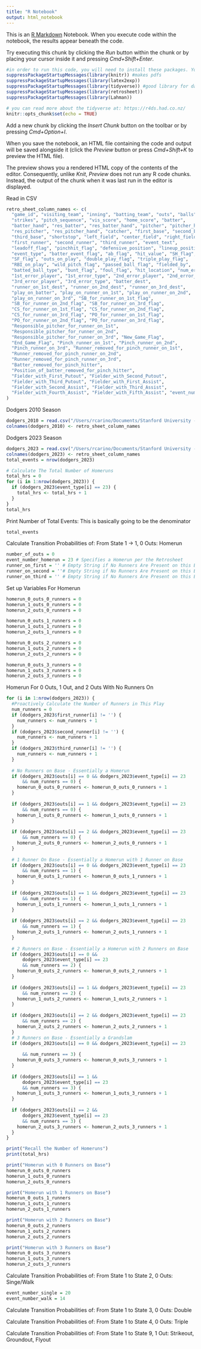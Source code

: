 ```yaml
---
title: "R Notebook"
output: html_notebook
---
```


This is an [R Markdown](http://rmarkdown.rstudio.com) Notebook. When you execute code within the notebook, the results appear beneath the code. 

Try executing this chunk by clicking the *Run* button within the chunk or by placing your cursor inside it and pressing *Cmd+Shift+Enter*. 

```r
#in order to run this code, you will need to install these packages. You can do so by going to the install button, or by going to the console and typing, for example, install.packages("knitr")
suppressPackageStartupMessages(library(knitr)) #makes pdfs
suppressPackageStartupMessages(library(latex2exp))
suppressPackageStartupMessages(library(tidyverse)) #good library for data manipulation, includes dplyr and ggplot
suppressPackageStartupMessages(library(retrosheet))
suppressPackageStartupMessages(library(Lahman))

# you can read more about the tidyverse at: https://r4ds.had.co.nz/
knitr::opts_chunk$set(echo = TRUE)
```

Add a new chunk by clicking the *Insert Chunk* button on the toolbar or by pressing *Cmd+Option+I*.

When you save the notebook, an HTML file containing the code and output will be saved alongside it (click the *Preview* button or press *Cmd+Shift+K* to preview the HTML file). 

The preview shows you a rendered HTML copy of the contents of the editor. Consequently, unlike *Knit*, *Preview* does not run any R code chunks. Instead, the output of the chunk when it was last run in the editor is displayed.

Read in CSV

```r
retro_sheet_column_names <- c(
  "game_id", "visiting_team", "inning", "batting_team", "outs", "balls", 
  "strikes", "pitch_sequence", "vis_score", "home_score", "batter", 
  "batter_hand", "res_batter", "res_batter_hand", "pitcher", "pitcher_hand", 
  "res_pitcher", "res_pitcher_hand", "catcher", "first_base", "second_base", 
  "third_base", "shortstop", "left_field", "center_field", "right_field", 
  "first_runner", "second_runner", "third_runner", "event_text", 
  "leadoff_flag", "pinchhit_flag", "defensive_position", "lineup_position", 
  "event_type", "batter_event_flag", "ab_flag", "hit_value", "SH_flag", 
  "SF_flag", "outs_on_play", "double_play_flag", "triple_play_flag", 
  "RBI_on_play", "wild_pitch_flag", "passed_ball_flag", "fielded_by", 
  "batted_ball_type", "bunt_flag", "foul_flag", "hit_location", "num_errors", 
  "1st_error_player", "1st_error_type", "2nd_error_player", "2nd_error_type", 
  "3rd_error_player", "3rd_error_type", "batter_dest", 
  "runner_on_1st_dest", "runner_on_2nd_dest", "runner_on_3rd_dest", 
  "play_on_batter", "play_on_runner_on_1st", "play_on_runner_on_2nd", 
  "play_on_runner_on_3rd", "SB_for_runner_on_1st_flag", 
  "SB_for_runner_on_2nd_flag", "SB_for_runner_on_3rd_flag", 
  "CS_for_runner_on_1st_flag", "CS_for_runner_on_2nd_flag", 
  "CS_for_runner_on_3rd_flag", "PO_for_runner_on_1st_flag", 
  "PO_for_runner_on_2nd_flag", "PO_for_runner_on_3rd_flag", 
  "Responsible_pitcher_for_runner_on_1st", 
  "Responsible_pitcher_for_runner_on_2nd", 
  "Responsible_pitcher_for_runner_on_3rd", "New_Game_Flag", 
  "End_Game_Flag", "Pinch_runner_on_1st", "Pinch_runner_on_2nd", 
  "Pinch_runner_on_3rd", "Runner_removed_for_pinch_runner_on_1st", 
  "Runner_removed_for_pinch_runner_on_2nd", 
  "Runner_removed_for_pinch_runner_on_3rd", 
  "Batter_removed_for_pinch_hitter", 
  "Position_of_batter_removed_for_pinch_hitter", 
  "Fielder_with_First_Putout", "Fielder_with_Second_Putout", 
  "Fielder_with_Third_Putout", "Fielder_with_First_Assist", 
  "Fielder_with_Second_Assist", "Fielder_with_Third_Assist", 
  "Fielder_with_Fourth_Assist", "Fielder_with_Fifth_Assist", "event_num"
)
```

Dodgers 2010 Season
```r
dodgers_2010 = read.csv("/Users/rcarino/Documents/Stanford University - Academics/2023-2024 Academic Year/2024 Winter Quarter/STATS 100 Mathematics of Sports/Project/Dodgers Files 2010 - 2023/Dodgers-2010.csv", header = FALSE )
colnames(dodgers_2010) <- retro_sheet_column_names
```
Dodgers 2023 Season
```r
dodgers_2023 = read.csv("/Users/rcarino/Documents/Stanford University - Academics/2023-2024 Academic Year/2024 Winter Quarter/STATS 100 Mathematics of Sports/Project/Dodgers Files 2010 - 2023/Dodgers-2023.csv", header = FALSE )
colnames(dodgers_2023) <- retro_sheet_column_names
total_events = nrow(dodgers_2023)
```

```r
# Calculate The Total Number of Homeruns
total_hrs = 0
for (i in 1:nrow(dodgers_2023)) {
  if (dodgers_2023$event_type[i] == 23) {
    total_hrs <- total_hrs + 1
  }
}
total_hrs
```

Print Number of Total Events: This is basically going to be the denominator
```r
total_events
```
Calculate Transition Probabilities of: From State 1 -> 1, 0 Outs: Homerun
```r
number_of_outs = 0 
event_number_homerun = 23 # Specifies a Homerun per the Retrosheet
runner_on_first = '' # Empty String if No Runners Are Present on this Base
runner_on_second = ''# Empty String if No Runners Are Present on this Base
runner_on_third = '' # Empty String if No Runners Are Present on this Base
```

Set up Variables For Homerun

```r
homerun_0_outs_0_runners = 0
homerun_1_outs_0_runners = 0
homerun_2_outs_0_runners = 0

homerun_0_outs_1_runners = 0
homerun_1_outs_1_runners = 0
homerun_2_outs_1_runners = 0

homerun_0_outs_2_runners = 0
homerun_1_outs_2_runners = 0
homerun_2_outs_2_runners = 0

homerun_0_outs_3_runners = 0
homerun_1_outs_3_runners = 0
homerun_2_outs_3_runners = 0
```

Homerun For 0 Outs, 1 Out, and 2 Outs With No Runners On
```r
for (i in 1:nrow(dodgers_2023)) {
  #Proactively Calculate the Number of Runners in This Play
  num_runners = 0
  if (dodgers_2023$first_runner[i] != '') {
    num_runners <- num_runners + 1
  }
  if (dodgers_2023$second_runner[i] != '') {
    num_runners <- num_runners + 1
  }
  if (dodgers_2023$third_runner[i] != '') {
    num_runners <- num_runners + 1
  }
  
  # No Runners on Base - Essentially a Homerun
  if (dodgers_2023$outs[i] == 0 && dodgers_2023$event_type[i] == 23
      && num_runners == 0) {
    homerun_0_outs_0_runners <- homerun_0_outs_0_runners + 1
  }
  
  if (dodgers_2023$outs[i] == 1 && dodgers_2023$event_type[i] == 23
      && num_runners == 0) {
    homerun_1_outs_0_runners <- homerun_1_outs_0_runners + 1
  }
  
  if (dodgers_2023$outs[i] == 2 && dodgers_2023$event_type[i] == 23
      && num_runners == 0) {
    homerun_2_outs_0_runners <- homerun_2_outs_0_runners + 1
  }
  
  # 1 Runner On Base - Essentially a Homerun with 1 Runner on Base
  if (dodgers_2023$outs[i] == 0 && dodgers_2023$event_type[i] == 23
      && num_runners == 1) {
    homerun_0_outs_1_runners <- homerun_0_outs_1_runners + 1
  }
  
  if (dodgers_2023$outs[i] == 1 && dodgers_2023$event_type[i] == 23
      && num_runners == 1) {
    homerun_1_outs_1_runners <- homerun_1_outs_1_runners + 1
  }
  
  if (dodgers_2023$outs[i] == 2 && dodgers_2023$event_type[i] == 23
      && num_runners == 1) {
    homerun_2_outs_1_runners <- homerun_2_outs_1_runners + 1
  }
  
  # 2 Runners on Base - Essentially a Homerun with 2 Runners on Base
  if (dodgers_2023$outs[i] == 0 &&
      dodgers_2023$event_type[i] == 23
      && num_runners == 2) {
    homerun_0_outs_2_runners <- homerun_0_outs_2_runners + 1
  }
  
  if (dodgers_2023$outs[i] == 1 && dodgers_2023$event_type[i] == 23
      && num_runners == 2) {
    homerun_1_outs_2_runners <- homerun_1_outs_2_runners + 1
  }
  
  if (dodgers_2023$outs[i] == 2 && dodgers_2023$event_type[i] == 23
      && num_runners == 2) {
    homerun_2_outs_2_runners <- homerun_2_outs_2_runners + 1
  }
  # 3 Runners on Base - Essentially a Grandslam
  if (dodgers_2023$outs[i] == 0 && dodgers_2023$event_type[i] == 23
      
      && num_runners == 3) {
    homerun_0_outs_3_runners <- homerun_0_outs_3_runners + 1
  }
  
  if (dodgers_2023$outs[i] == 1 &&
      dodgers_2023$event_type[i] == 23
      && num_runners == 3) {
    homerun_1_outs_3_runners <- homerun_1_outs_3_runners + 1
  }
  
  if (dodgers_2023$outs[i] == 2 &&
      dodgers_2023$event_type[i] == 23
      && num_runners == 3) {
    homerun_2_outs_3_runners <- homerun_2_outs_3_runners + 1
  }
}
```


```r
print("Recall the Number of Homeruns")
print(total_hrs)

print("Homerun with 0 Runners on Base")
homerun_0_outs_0_runners 
homerun_1_outs_0_runners
homerun_2_outs_0_runners

print("Homerun with 1 Runners on Base")
homerun_0_outs_1_runners
homerun_1_outs_1_runners
homerun_2_outs_1_runners

print("Homerun with 2 Runners on Base")
homerun_0_outs_2_runners
homerun_1_outs_2_runners
homerun_2_outs_2_runners

print("Homerun with 3 Runners on Base")
homerun_0_outs_3_runners
homerun_1_outs_3_runners
homerun_2_outs_3_runners
```

Calculate Transition Probabilities of: From State 1 to State 2, 0 Outs: Singe/Walk
```r
event_number_single = 20
event_number_walk = 14
```

Calculate Transition Probabilities of: From State 1 to State 3, 0 Outs: Double

Calculate Transition Probabilities of: From State 1 to State 4, 0 Outs: Triple

Calculate Transition Probabilities of: From State 1 to State 9, 1 Out: Strikeout, Groundout, Flyout







